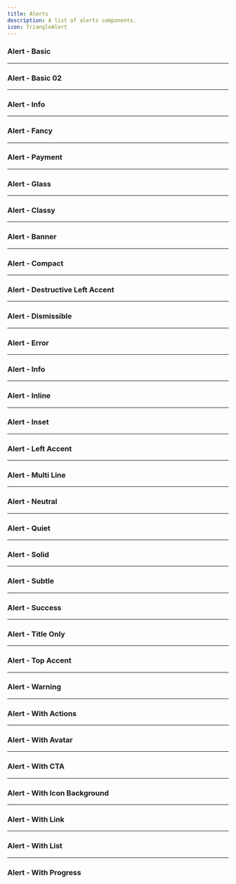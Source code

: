```yaml
---
title: Alerts
description: A list of alerts components.
icon: TriangleAlert
---
```


### Alert - Basic


<Preview link="alert/alert-01">
    <Alert01 />
</Preview>

---

### Alert - Basic 02


<Preview link="alert/alert-02">
    <Alert02 />
</Preview>

---

### Alert - Info


<Preview link="alert/alert-03">
    <Alert03 />
</Preview>


---

### Alert - Fancy


<Preview link="alert/alert-04">
    <Alert04 />
</Preview>

---

### Alert - Payment


<Preview link="alert/alert-05">
    <Alert05 />
</Preview>

---

### Alert - Glass


<Preview link="alert/alert-06">
    <Alert06 />
</Preview>

---

### Alert - Classy


<Preview link="alert/alert-07">
    <Alert07 />
</Preview>

---

### Alert - Banner


<Preview link="alert/alert-banner">
    <AlertBanner />
</Preview>

---

### Alert - Compact


<Preview link="alert/alert-compact">
    <AlertCompact />
</Preview>

---

### Alert - Destructive Left Accent


<Preview link="alert/alert-destructive-left-accent">
    <AlertDestructiveLeftAccent />
</Preview>

---

### Alert - Dismissible


<Preview link="alert/alert-dismissible">
    <AlertDismissible />
</Preview>

---

### Alert - Error


<Preview link="alert/alert-error">
    <AlertError />
</Preview>

---

### Alert - Info


<Preview link="alert/alert-info">
    <AlertInfo />
</Preview>

---

### Alert - Inline


<Preview link="alert/alert-inline">
    <AlertInline />
</Preview>

---

### Alert - Inset


<Preview link="alert/alert-inset">
    <AlertInset />
</Preview>

---

### Alert - Left Accent


<Preview link="alert/alert-left-accent">
    <AlertLeftAccent />
</Preview>

---

### Alert - Multi Line


<Preview link="alert/alert-multi-line">
    <AlertMultiLine />
</Preview>

---

### Alert - Neutral


<Preview link="alert/alert-neutral">
    <AlertNeutral />
</Preview>

---

### Alert - Quiet


<Preview link="alert/alert-quiet">
    <AlertQuiet />
</Preview>

---

### Alert - Solid


<Preview link="alert/alert-solid">
    <AlertSolid />
</Preview>

---

### Alert - Subtle


<Preview link="alert/alert-subtle">
    <AlertSubtle />
</Preview>

---

### Alert - Success


<Preview link="alert/alert-success">
    <AlertSuccess />
</Preview>

---

### Alert - Title Only


<Preview link="alert/alert-title-only">
    <AlertTitleOnly />
</Preview>

---

### Alert - Top Accent


<Preview link="alert/alert-top-accent">
    <AlertTopAccent />
</Preview>

---

### Alert - Warning


<Preview link="alert/alert-warning">
    <AlertWarning />
</Preview>

---

### Alert - With Actions


<Preview link="alert/alert-with-actions">
    <AlertWithActions />
</Preview>

---

### Alert - With Avatar


<Preview link="alert/alert-with-avatar">
    <AlertWithAvatar />
</Preview>

---

### Alert - With CTA


<Preview link="alert/alert-with-cta">
    <AlertWithCta />
</Preview>

---

### Alert - With Icon Background


<Preview link="alert/alert-with-icon-bg">
    <AlertWithIconBg />
</Preview>

---

### Alert - With Link


<Preview link="alert/alert-with-link">
    <AlertWithLink />
</Preview>

---

### Alert - With List


<Preview link="alert/alert-with-list">
    <AlertWithList />
</Preview>

---

### Alert - With Progress


<Preview link="alert/alert-with-progress">
    <AlertWithProgress />
</Preview>
